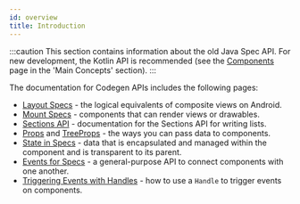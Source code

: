 ```yaml
---
id: overview
title: Introduction
---
```


:::caution
This section contains information about the old Java Spec API.
For new development, the Kotlin API is recommended (see the [Components](mainconcepts/components-basics.mdx) page in the 'Main Concepts' section).
:::

The documentation for Codegen APIs includes the following pages:

* [Layout Specs](layout-specs.mdx) - the logical equivalents of composite views on Android.
* [Mount Specs](mount-specs.md) - components that can render views or drawables.
* [Sections API](sections/start.mdx) - documentation for the Sections API for writing lists.
* [Props](passing-data-to-components/props.md) and [TreeProps](passing-data-to-components/treeprops.mdx) - the ways you can pass data to components.
* [State in Specs](state-for-specs.md) - data that is encapsulated and managed within the component and is transparent to its parent.
* [Events for Specs](events-for-specs.md) - a general-purpose API to connect components with one another.
* [Triggering Events with Handles](trigger-events.md) - how to use a `Handle` to trigger events on components.
